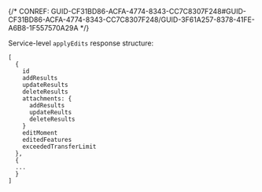 

{/* CONREF: GUID-CF31BD86-ACFA-4774-8343-CC7C8307F248#GUID-CF31BD86-ACFA-4774-8343-CC7C8307F248/GUID-3F61A257-8378-41FE-A6B8-1F557570A29A  */}

Service-level `applyEdits` response structure:

```other
[
  {
    id
    addResults
    updateResults
    deleteResults
    attachments: {
      addResults
      updateReults
      deleteResults
    }
    editMoment
    editedFeatures
    exceededTransferLimit
  },
  {
  ...
  }
]
```

 
